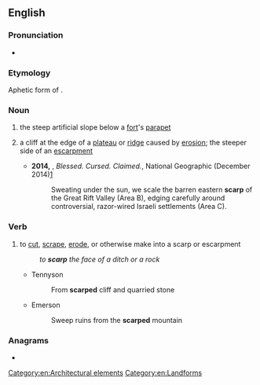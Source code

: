 ==English==

===Pronunciation===
* {{rhymes|ɑː(r)p|lang=en}}

===Etymology===
Aphetic form of {{m|en|escarp}}.

===Noun===
{{wikipedia}}
{{en-noun}}

# the steep artificial slope below a [[fort]]'s [[parapet]]
# {{lb|en|geology}} a cliff at the edge of a [[plateau]] or [[ridge]] caused by [[erosion]]; the steeper side of an [[escarpment]]
#* '''2014,''' {{w|Paul Salopek}}, ''Blessed. Cursed. Claimed.'', National Geographic (December 2014)[http://ngm.nationalgeographic.com/2014/12/pilgrim-roads/salopek-text]
#*: Sweating under the sun, we scale the barren eastern '''scarp''' of the Great Rift Valley (Area B), edging carefully around controversial, razor-wired Israeli settlements (Area C).

===Verb===
{{en-verb}}

# {{lb|en|earth science|geography|transitive}} to [[cut]], [[scrape]], [[erode]], or otherwise make into a scarp or escarpment
#: ''to '''scarp''' the face of a ditch or a rock''
#* Tennyson
#*: From '''scarped''' cliff and quarried stone
#* Emerson
#*: Sweep ruins from the '''scarped''' mountain

===Anagrams===
* {{anagrams|en|APCRs|RSPCA|carps|craps|parcs|scrap}}

[[Category:en:Architectural elements]]
[[Category:en:Landforms]]